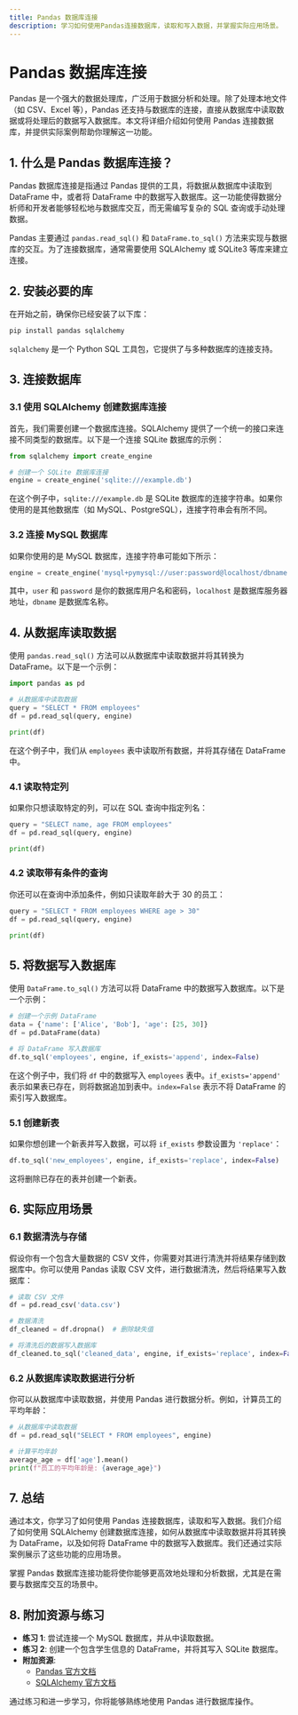 ```yaml
---
title: Pandas 数据库连接
description: 学习如何使用Pandas连接数据库，读取和写入数据，并掌握实际应用场景。
---
```


# Pandas 数据库连接

Pandas 是一个强大的数据处理库，广泛用于数据分析和处理。除了处理本地文件（如 CSV、Excel 等），Pandas 还支持与数据库的连接，直接从数据库中读取数据或将处理后的数据写入数据库。本文将详细介绍如何使用 Pandas 连接数据库，并提供实际案例帮助你理解这一功能。

## 1. 什么是 Pandas 数据库连接？

Pandas 数据库连接是指通过 Pandas 提供的工具，将数据从数据库中读取到 DataFrame 中，或者将 DataFrame 中的数据写入数据库。这一功能使得数据分析师和开发者能够轻松地与数据库交互，而无需编写复杂的 SQL 查询或手动处理数据。

Pandas 主要通过 `pandas.read_sql()` 和 `DataFrame.to_sql()` 方法来实现与数据库的交互。为了连接数据库，通常需要使用 SQLAlchemy 或 SQLite3 等库来建立连接。

## 2. 安装必要的库

在开始之前，确保你已经安装了以下库：

```bash
pip install pandas sqlalchemy
```

`sqlalchemy` 是一个 Python SQL 工具包，它提供了与多种数据库的连接支持。

## 3. 连接数据库

### 3.1 使用 SQLAlchemy 创建数据库连接

首先，我们需要创建一个数据库连接。SQLAlchemy 提供了一个统一的接口来连接不同类型的数据库。以下是一个连接 SQLite 数据库的示例：

```python
from sqlalchemy import create_engine

# 创建一个 SQLite 数据库连接
engine = create_engine('sqlite:///example.db')
```

在这个例子中，`sqlite:///example.db` 是 SQLite 数据库的连接字符串。如果你使用的是其他数据库（如 MySQL、PostgreSQL），连接字符串会有所不同。

### 3.2 连接 MySQL 数据库

如果你使用的是 MySQL 数据库，连接字符串可能如下所示：

```python
engine = create_engine('mysql+pymysql://user:password@localhost/dbname')
```

其中，`user` 和 `password` 是你的数据库用户名和密码，`localhost` 是数据库服务器地址，`dbname` 是数据库名称。

## 4. 从数据库读取数据

使用 `pandas.read_sql()` 方法可以从数据库中读取数据并将其转换为 DataFrame。以下是一个示例：

```python
import pandas as pd

# 从数据库中读取数据
query = "SELECT * FROM employees"
df = pd.read_sql(query, engine)

print(df)
```

在这个例子中，我们从 `employees` 表中读取所有数据，并将其存储在 DataFrame 中。

### 4.1 读取特定列

如果你只想读取特定的列，可以在 SQL 查询中指定列名：

```python
query = "SELECT name, age FROM employees"
df = pd.read_sql(query, engine)

print(df)
```

### 4.2 读取带有条件的查询

你还可以在查询中添加条件，例如只读取年龄大于 30 的员工：

```python
query = "SELECT * FROM employees WHERE age > 30"
df = pd.read_sql(query, engine)

print(df)
```

## 5. 将数据写入数据库

使用 `DataFrame.to_sql()` 方法可以将 DataFrame 中的数据写入数据库。以下是一个示例：

```python
# 创建一个示例 DataFrame
data = {'name': ['Alice', 'Bob'], 'age': [25, 30]}
df = pd.DataFrame(data)

# 将 DataFrame 写入数据库
df.to_sql('employees', engine, if_exists='append', index=False)
```

在这个例子中，我们将 `df` 中的数据写入 `employees` 表中。`if_exists='append'` 表示如果表已存在，则将数据追加到表中。`index=False` 表示不将 DataFrame 的索引写入数据库。

### 5.1 创建新表

如果你想创建一个新表并写入数据，可以将 `if_exists` 参数设置为 `'replace'`：

```python
df.to_sql('new_employees', engine, if_exists='replace', index=False)
```

这将删除已存在的表并创建一个新表。

## 6. 实际应用场景

### 6.1 数据清洗与存储

假设你有一个包含大量数据的 CSV 文件，你需要对其进行清洗并将结果存储到数据库中。你可以使用 Pandas 读取 CSV 文件，进行数据清洗，然后将结果写入数据库：

```python
# 读取 CSV 文件
df = pd.read_csv('data.csv')

# 数据清洗
df_cleaned = df.dropna()  # 删除缺失值

# 将清洗后的数据写入数据库
df_cleaned.to_sql('cleaned_data', engine, if_exists='replace', index=False)
```

### 6.2 从数据库读取数据进行分析

你可以从数据库中读取数据，并使用 Pandas 进行数据分析。例如，计算员工的平均年龄：

```python
# 从数据库中读取数据
df = pd.read_sql("SELECT * FROM employees", engine)

# 计算平均年龄
average_age = df['age'].mean()
print(f"员工的平均年龄是: {average_age}")
```

## 7. 总结

通过本文，你学习了如何使用 Pandas 连接数据库，读取和写入数据。我们介绍了如何使用 SQLAlchemy 创建数据库连接，如何从数据库中读取数据并将其转换为 DataFrame，以及如何将 DataFrame 中的数据写入数据库。我们还通过实际案例展示了这些功能的应用场景。

掌握 Pandas 数据库连接功能将使你能够更高效地处理和分析数据，尤其是在需要与数据库交互的场景中。

## 8. 附加资源与练习

- **练习 1**: 尝试连接一个 MySQL 数据库，并从中读取数据。
- **练习 2**: 创建一个包含学生信息的 DataFrame，并将其写入 SQLite 数据库。
- **附加资源**: 
  - [Pandas 官方文档](https://pandas.pydata.org/pandas-docs/stable/reference/api/pandas.read_sql.html)
  - [SQLAlchemy 官方文档](https://docs.sqlalchemy.org/en/14/)

通过练习和进一步学习，你将能够熟练地使用 Pandas 进行数据库操作。